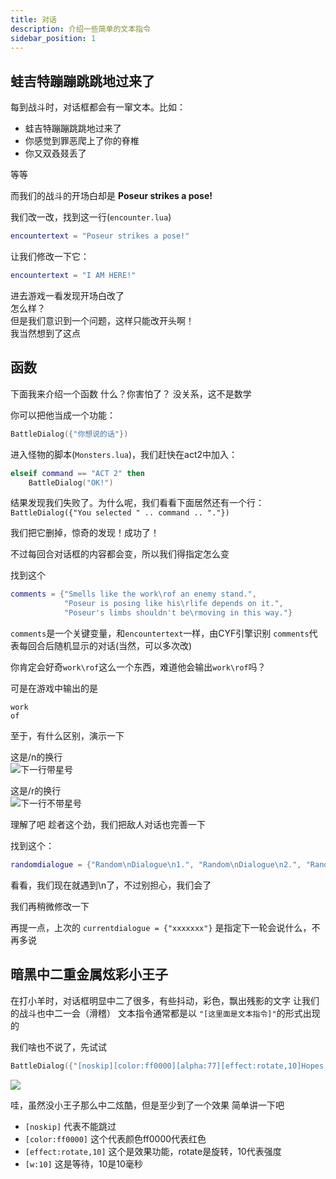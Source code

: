 ```yaml
---
title: 对话
description: 介绍一些简单的文本指令
sidebar_position: 1
---
```

## 蛙吉特蹦蹦跳跳地过来了

每到战斗时，对话框都会有一窜文本。比如：

* 蛙吉特蹦蹦跳跳地过来了
* 你感觉到罪恶爬上了你的脊椎
* 你又双叒叕丢了
  
等等

而我们的战斗的开场白却是 **Poseur strikes a pose!**

我们改一改，找到这一行(`encounter.lua`)

```lua title="encounter.lua"
encountertext = "Poseur strikes a pose!"
```

让我们修改一下它：

```lua
encountertext = "I AM HERE!"
```

进去游戏一看发现开场白改了   
怎么样？   
但是我们意识到一个问题，这样只能改开头啊！   
我当然想到了这点   

## 函数

下面我来介绍一个函数
什么？你害怕了？
没关系，这不是数学


你可以把他当成一个功能：

```lua
BattleDialog({"你想说的话"})
```


进入怪物的脚本(`Monsters.lua`)，我们赶快在act2中加入：
```lua
elseif command == "ACT 2" then
    BattleDialog("OK!")
```

结果发现我们失败了。为什么呢，我们看看下面居然还有一个行：`BattleDialog({"You selected " .. command .. "."})`

我们把它删掉，惊奇的发现！成功了！

不过每回合对话框的内容都会变，所以我们得指定怎么变

找到这个

```lua title="Monsters/poseur.lua"
comments = {"Smells like the work\rof an enemy stand.", 
            "Poseur is posing like his\rlife depends on it.", 
            "Poseur's limbs shouldn't be\rmoving in this way."}
```

`comments`是一个关键变量，和`encountertext`一样，由CYF引擎识别
`comments`代表每回合后随机显示的对话(当然，可以多次改)

你肯定会好奇`work\rof`这么一个东西，难道他会输出`work\rof`吗？


可是在游戏中输出的是

```
work
of
```

至于，有什么区别，演示一下


这是/n的换行  
![下一行带星号](img/dialogue/ok-a-n.png)

这是/r的换行  
![下一行不带星号](img/dialogue/ok-a-r.png)

理解了吧
趁者这个劲，我们把敌人对话也完善一下

找到这个：
```lua title="Monsters/poseur.lua"
randomdialogue = {"Random\nDialogue\n1.", "Random\nDialogue\n2.", "Random\nDialogue\n3."}
```

看看，我们现在就遇到\n了，不过别担心，我们会了

我们再稍微修改一下

再提一点，上次的 `currentdialogue = {"xxxxxxx"}` 是指定下一轮会说什么，不再多说

## 暗黑中二重金属炫彩小王子

在打小羊时，对话框明显中二了很多，有些抖动，彩色，飘出残影的文字
让我们的战斗也中二一会（滑稽）
文本指令通常都是以 `"[这里面是文本指令]"`的形式出现的


我们啥也不说了，先试试
```lua 
BattleDialog({"[noskip][color:ff0000][alpha:77][effect:rotate,10]Hopes [w:10] And Dreams"})
```

![](img/dialogue/hope-and-dreams.png)


哇，虽然没小王子那么中二炫酷，但是至少到了一个效果
简单讲一下吧

 - `[noskip]` 代表不能跳过
 - `[color:ff0000]` 这个代表颜色ff0000代表红色
 - `[effect:rotate,10]` 这个是效果功能，rotate是旋转，10代表强度
 - `[w:10]` 这是等待，10是10毫秒